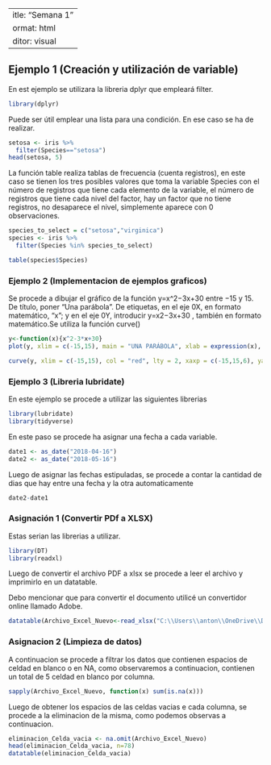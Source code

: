  ---
title: "Semana 1"
format: html
editor: visual
---

## Ejemplo 1 (Creación y utilización de variable)

En est ejemplo se utilizara la libreria dplyr que empleará  filter.

```r
library(dplyr)
```

Puede ser útil emplear una lista para una condición. En ese caso se ha de realizar.

```r
setosa <- iris %>%
  filter(Species=="setosa")
head(setosa, 5)
```

La función table realiza tablas de frecuencia (cuenta registros), en este caso se tienen los tres posibles valores que toma la variable Species con el número de registros que tiene cada elemento de la variable, el número de registros que tiene cada nivel del factor, hay un factor que no tiene registros, no desaparece el nivel, simplemente aparece con 0 observaciones.

```r
species_to_select = c("setosa","virginica")
species <- iris %>%
  filter(Species %in% species_to_select)

table(species$Species)
```

### Ejemplo 2 (Implementacion de ejemplos graficos)

Se procede a dibujar el gráfico de la función y=x^2−3x+30 entre −15 y 15. De título, poner “Una parábola”. De etiquetas, en el eje 0X, en formato matemático, “x”; y en el eje 0Y, introducir y=x2−3x+30
, también en formato matemático.Se utiliza la función curve()

```r
y<-function(x){x^2-3*x+30}
plot(y, xlim = c(-15,15), main = "UNA PARÁBOLA", xlab = expression(x), ylab = expression(x^2-3*x+30), col = "blue")
```


```r
curve(y, xlim = c(-15,15), col = "red", lty = 2, xaxp = c(-15,15,6), yaxp = c(0,300,30), main = "UNA PARÁBOLA")
```


### Ejemplo 3 (Libreria lubridate)

En este ejemplo se procede a utilizar las siguientes librerias

```r
library(lubridate)
library(tidyverse)
```

En este paso se procede ha asignar una fecha a cada variable.

```r
date1 <- as_date("2018-04-16")
date2 <- as_date("2018-05-16")
```

Luego de asignar las fechas estipuladas, se procede a contar la cantidad de dias que hay entre una fecha y la otra automaticamente

```r
date2-date1
```



### Asignación 1 (Convertir PDf a XLSX)

Estas serian las librerias a utilizar.

```r
library(DT)
library(readxl)
```

Luego de convertir el archivo PDF a xlsx se procede a leer el archivo y imprimirlo en un datatable.

Debo mencionar que para convertir el documento utilicé un convertidor online llamado Adobe.

```r
datatable(Archivo_Excel_Nuevo<-read_xlsx("C:\\Users\\anton\\OneDrive\\Documentos\\Ejemplos_R\\datos_energia.xlsx"))
```

### Asignacion 2 (Limpieza de datos)

A continuacion se procede a filtrar los datos que contienen espacios de celdad en blanco o en NA, como observaremos a continuacion, contienen un total de 5 celdad en blanco por columna.

```r
sapply(Archivo_Excel_Nuevo, function(x) sum(is.na(x)))
```

Luego de obtener los espacios de las celdas vacias e cada columna, se procede a la eliminacion de la misma, como podemos observas a continuacion.

```r
eliminacion_Celda_vacia <- na.omit(Archivo_Excel_Nuevo)
head(eliminacion_Celda_vacia, n=78)
datatable(eliminacion_Celda_vacia)
```


